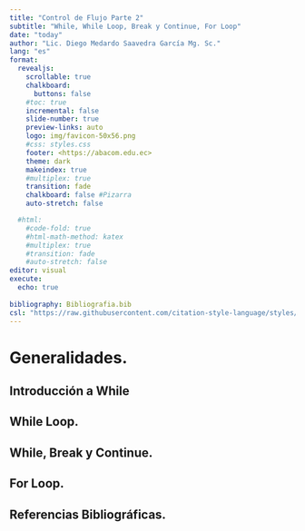 ```yaml
---
title: "Control de Flujo Parte 2"
subtitle: "While, While Loop, Break y Continue, For Loop"
date: "today"
author: "Lic. Diego Medardo Saavedra García Mg. Sc."
lang: "es"
format:
  revealjs:
    scrollable: true
    chalkboard: 
      buttons: false
    #toc: true
    incremental: false
    slide-number: true
    preview-links: auto
    logo: img/favicon-50x56.png
    #css: styles.css
    footer: <https://abacom.edu.ec>
    theme: dark
    makeindex: true
    #multiplex: true
    transition: fade
    chalkboard: false #Pizarra
    auto-stretch: false

  #html: 
    #code-fold: true
    #html-math-method: katex
    #multiplex: true
    #transition: fade
    #auto-stretch: false
editor: visual
execute: 
  echo: true
    
bibliography: Bibliografia.bib
csl: "https://raw.githubusercontent.com/citation-style-language/styles/master/apa.csl"
---
```


# Generalidades.

## Introducción a While

## While Loop.

## While, Break y Continue.

## For Loop.

## Referencias Bibliográficas.
